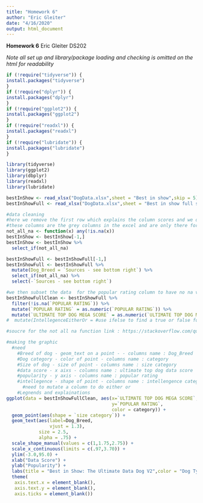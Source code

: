 ```yaml
---
title: "Homework 6"
author: "Eric Gleiter"
date: "4/16/2020"
output: html_document
---
```

**Homework 6**
Eric Gleiter
DS202

*Note all set up and library/package loading and checking is omitted on the html for readability*
```r
if (!require("tidyverse")) {
install.packages("tidyverse")
}
if (!require("dplyr")) {
install.packages("dplyr")
}
if (!require("ggplot2")) {
install.packages("ggplot2")
}
if (!require("readxl")) {
install.packages("readxl")
}
if (!require("lubridate")) {
install.packages("lubridate")
}

```

```r
library(tidyverse)
library(ggplot2)
library(dbplyr)
library(readxl)
library(lubridate)

bestInShow <- read_xlsx("DogData.xlsx",sheet = "Best in show",skip = 5)
bestInShowFull <- read_xlsx("DogData.xlsx",sheet = "Best in show full sheet", skip = 2)


```

```r
#data cleaning
#here we remove the first row which explains the column scores and we drop the columns where all values are null
#these columns are the grey columns in the excel and are only there for visual reasons
not_all_na <- function(x) any(!is.na(x))
bestInShow <- bestInShow[-1,]
bestInShow <- bestInShow %>%
  select_if(not_all_na)

bestInShowFull <- bestInShowFull[-1,]
bestInShowFull <- bestInShowFull %>%
  mutate(Dog_Breed = `Sources - see bottom right`) %>%
  select_if(not_all_na) %>%
  select(-`Sources - see bottom right`)

#we then subset the data  for the popular rating column to have no na values as these are all the dogs included in the infographic
bestInShowFullClean <- bestInShowFull %>%
  filter(!is.na(`POPULAR RATING`)) %>%
  mutate(`POPULAR RATING` = as.numeric(`POPULAR RATING`)) %>%
  mutate(`ULTIMATE TOP DOG MEGA SCORE` = as.numeric(`ULTIMATE TOP DOG MEGA SCORE`))# %>%
#  mutate(IntellegenceEitherOr = #use ifelse to find a true or false for size

#soucre for the not all na function link : https://stackoverflow.com/questions/2643939/remove-columns-from-dataframe-where-all-values-are-na
```

```r
#making the graphic
  #need 
    #Breed of dog - geom_text on a point - - columns name : Dog_Breed
    #Dog category - color of point - columns name : category
    #Size of dog - size of point - columns name : size category
    #data score - x aixs - columns name : ultimate top dog data score
    #popularity - y axis - columns name : popular rating 
    #intellegence - shape of point - columns name : intellengence category 
      #need to mutate a column to do either or
    #Legnends and explainations
ggplot(data = bestInShowFullClean, aes(x=`ULTIMATE TOP DOG MEGA SCORE`, 
                                       y=`POPULAR RATING`, 
                                       color = category)) +
  geom_point(aes(shape = `size category`)) +
  geom_text(aes(label=Dog_Breed,
                vjust = 1.3),
            size = 2.5,
            alpha = .75) + 
  scale_shape_manual(values = c(1,1.75,2.75)) + 
  scale_x_continuous(limits = c(.97,3.70)) +
  ylim(-3.0,95.0) +
  xlab("Data Score") + 
  ylab("Popularity") +
  labs(title = "Best in Show: The Ultimate Data Dog V2",color = "Dog Type", shape = "Dog Size") +
  theme(
   axis.text.x = element_blank(),
   axis.text.y = element_blank(),
   axis.ticks = element_blank()) 
  

```
